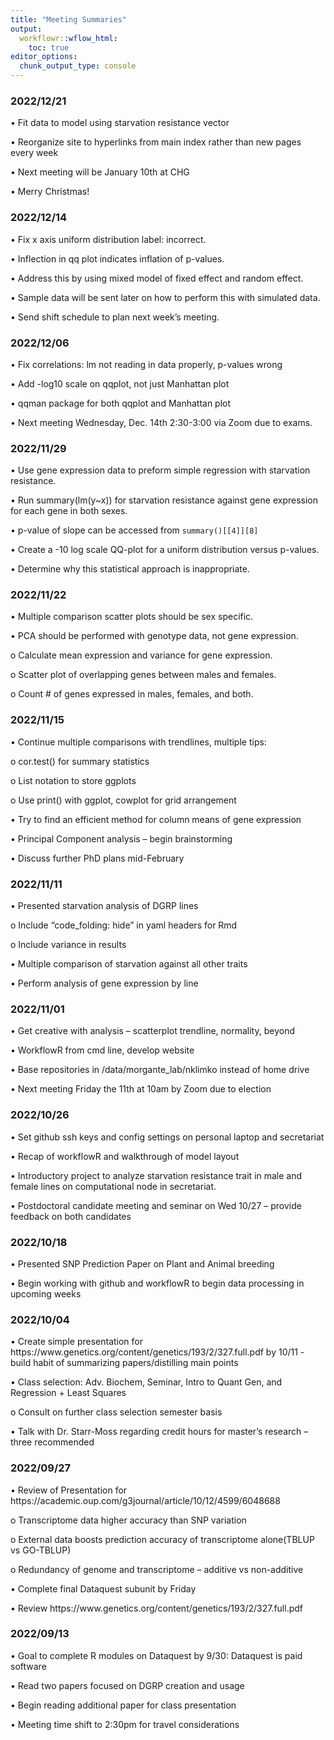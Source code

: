 ```yaml
---
title: "Meeting Summaries"
output:
  workflowr::wflow_html:
    toc: true
editor_options:
  chunk_output_type: console
---
```


### 2022/12/21

•	Fit data to model using starvation resistance vector

•	Reorganize site to hyperlinks from main index rather than new pages every week

•	Next meeting will be January 10th at CHG

•	Merry Christmas!


### 2022/12/14

•	Fix x axis uniform distribution label: incorrect.

•	Inflection in qq plot indicates inflation of p-values.

•	Address this by using mixed model of fixed effect and random effect.

•	Sample data will be sent later on how to perform this with simulated data.

•	Send shift schedule to plan next week’s meeting.


### 2022/12/06

•	Fix correlations: lm not reading in data properly, p-values wrong

•	Add -log10 scale on qqplot, not just Manhattan plot

•	qqman package for both qqplot and Manhattan plot

•	Next meeting Wednesday, Dec. 14th 2:30-3:00 via Zoom due to exams.


### 2022/11/29

•	Use gene expression data to preform simple regression with starvation resistance.

•	Run summary(lm(y~x)) for starvation resistance against gene expression for each gene in both sexes.

•	p-value of slope can be accessed from `summary()[[4]][8]`

•	Create a -10 log scale QQ-plot for a uniform distribution versus p-values.

•	Determine why this statistical approach is inappropriate.


### 2022/11/22

•	Multiple comparison scatter plots should be sex specific.

•	PCA should be performed with genotype data, not gene expression.

  o Calculate mean expression and variance for gene expression.
  
  o	Scatter plot of overlapping genes between males and females.
  
  o	Count # of genes expressed in males, females, and both.  
  
  
### 2022/11/15

•	Continue multiple comparisons with trendlines, multiple tips:

  o	cor.test() for summary statistics
  
  o	List notation to store ggplots
  
  o	Use print() with ggplot, cowplot for grid arrangement
  
•	Try to find an efficient method for column means of gene expression

•	Principal Component analysis – begin brainstorming

•	Discuss further PhD plans mid-February  

  
### 2022/11/11

•	Presented starvation analysis of DGRP lines

  o	Include “code_folding: hide” in yaml headers for Rmd
  
  o	Include variance in results
  
•	Multiple comparison of starvation against all other traits

•	Perform analysis of gene expression by line


### 2022/11/01

•	Get creative with analysis – scatterplot trendline, normality, beyond

•	WorkflowR from cmd line, develop website

•	Base repositories in /data/morgante_lab/nklimko instead of home drive

•	Next meeting Friday the 11th at 10am by Zoom due to election


### 2022/10/26

•	Set github ssh keys and config settings on personal laptop and secretariat

•	Recap of workflowR and walkthrough of model layout 

•	Introductory project to analyze starvation resistance trait in male and female lines on computational node in secretariat. 

•	Postdoctoral candidate meeting and seminar on Wed 10/27 – provide feedback on both candidates


### 2022/10/18

•	Presented SNP Prediction Paper on Plant and Animal breeding

•	Begin working with github and workflowR to begin data processing in upcoming weeks


### 2022/10/04

•	Create simple presentation for https://www.genetics.org/content/genetics/193/2/327.full.pdf by 10/11 - build habit of summarizing papers/distilling main points

•	Class selection: Adv. Biochem, Seminar, Intro to Quant Gen, and Regression + Least Squares

  o	Consult on further class selection semester basis
  
•	Talk with Dr. Starr-Moss regarding credit hours for master’s research – three recommended
  

### 2022/09/27

•	Review of Presentation for https://academic.oup.com/g3journal/article/10/12/4599/6048688

  o	Transcriptome data higher accuracy than SNP variation
  
  o	External data boosts prediction accuracy of transcriptome alone(TBLUP vs GO-TBLUP)
  
  o	Redundancy of genome and transcriptome – additive vs non-additive
  
•	Complete final Dataquest subunit by Friday

•	Review https://www.genetics.org/content/genetics/193/2/327.full.pdf
  

### 2022/09/13

•	Goal to complete R modules on Dataquest by 9/30: Dataquest is paid software

•	Read two papers focused on DGRP creation and usage

•	Begin reading additional paper for class presentation

•	Meeting time shift to 2:30pm for travel considerations



